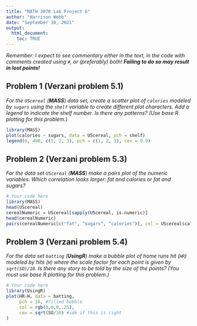 ```yaml
---
title: "MATH 3070 Lab Project 6"
author: "Harrison Webb"
date: "September 30, 2021"
output:
  html_document:
    toc: TRUE
---
```


*Remember: I expect to see commentary either in the text, in the code with comments created using `#`, or (preferably) both! **Failing to do so may result in lost points!***

## Problem 1 (Verzani problem 5.1)
*For the `UScereal` (**MASS**) data set, create a scatter plot of `calories` modeled by `sugars` using the `shelf` variable to create different plot characters. Add a legend to indicate the shelf number. Is there any patterns? (Use base R plotting for this problem.)*

```r
library(MASS)
plot(calories ~ sugars, data = UScereal, pch = shelf)
legend(0, 400, c(1, 2, 3), pch = c(1, 2, 3), cex = 0.9)
```

## Problem 2 (Verzani problem 5.3)
*For the data set `UScereal` (**MASS**) make a pairs plot of the numeric variables. Which correlation looks larger: fat and calories or fat and sugars?*

```r
# Your code here
library(MASS)
head(UScereal)
cerealNumeric = UScereal[sapply(UScereal, is.numeric)]
head(cerealNumeric)
pairs(cerealNumeric[c("fat", "sugars", "calories")], col = UScereal$calories)

```

## Problem 3 (Verzani problem 5.4)
*For the data set `batting` (**UsingR**) make a bubble plot of home runs hit (`HR`) modeled by hits (`H`) where the scale factor for each point is given by `sqrt(SO)/10`. Is there any story to be told by the size of the points? (You must use base R plotting for this problem.)*

```r
# Your code here
library(UsingR)
plot(HR~H, data = batting,
     pch = 16, #filled bubble
     col = rgb(0,0,0,.25),
     cex = sqrt(SO/10) #idk if this is right
)
```


